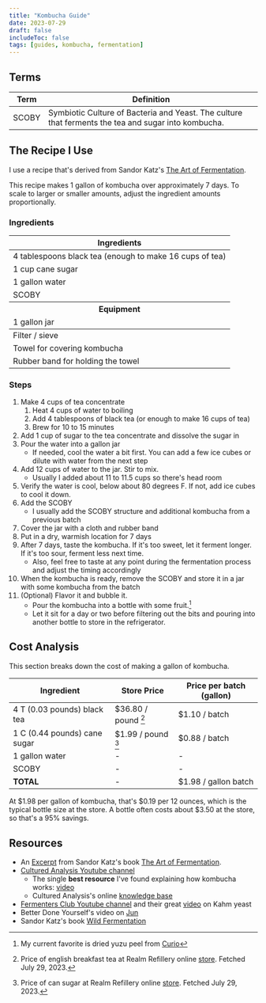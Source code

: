 ```yaml
---
title: "Kombucha Guide"
date: 2023-07-29
draft: false
includeToc: false
tags: [guides, kombucha, fermentation]
---
```



## Terms

| Term  | Definition                                                                                          |
| ----- | --------------------------------------------------------------------------------------------------- |
| SCOBY | Symbiotic Culture of Bacteria and Yeast. The culture that ferments the tea and sugar into kombucha. |

## The Recipe I Use

I use a recipe that's derived from Sandor Katz's [The Art of Fermentation](https://www.wildfermentation.com/the-art-of-fermentation/).

This recipe makes 1 gallon of kombucha over approximately 7 days. To scale to larger or smaller amounts, adjust the ingredient amounts proportionally.

### Ingredients

<table>
  <thead>
    <tr>
      <th>Ingredients</th>
    </tr>
  </thead>
  <tbody>
    <tr>
      <td>4 tablespoons black tea (enough to make 16 cups of tea)</td>
    </tr>
    <tr>
      <td>1 cup cane sugar</td>
    </tr>
    <tr>
      <td>1 gallon water</td>
    </tr>
    <tr>
      <td>SCOBY</td>
    </tr>
    <thead>
      <tr>
        <th>Equipment</th>
      </tr>
      <tr>
        <td>1 gallon jar</td>
      </tr>
    </thead>
    <tr>
      <td>Filter / sieve</td>
    </tr>
    <tr>
      <td>Towel for covering kombucha</td>
    </tr>
    <tr>
      <td>Rubber band for holding the towel</td>
    </tr>
  </tbody>
</table>

### Steps

1. Make 4 cups of tea concentrate
   1. Heat 4 cups of water to boiling
   2. Add 4 tablespoons of black tea (or enough to make 16 cups of tea)
   3. Brew for 10 to 15 minutes
2. Add 1 cup of sugar to the tea concentrate and dissolve the sugar in
3. Pour the water into a gallon jar
   - If needed, cool the water a bit first. You can add a few ice cubes or dilute with water from the next step
4. Add 12 cups of water to the jar. Stir to mix.
   - Usually I added about 11 to 11.5 cups so there's head room
5. Verify the water is cool, below about 80 degrees F. If not, add ice cubes to cool it down.
6. Add the SCOBY
   - I usually add the SCOBY structure and additional kombucha from a previous batch
7. Cover the jar with a cloth and rubber band
8. Put in a dry, warmish location for 7 days
9. After 7 days, taste the kombucha. If it's too sweet, let it ferment longer. If it's too sour, ferment less next time.
   - Also, feel free to taste at any point during the fermentation process and adjust the timing accordingly
10. When the kombucha is ready, remove the SCOBY and store it in a jar with some kombucha from the batch
11. (Optional) Flavor it and bubble it.
    - Pour the kombucha into a bottle with some fruit.[^1]
    - Let it sit for a day or two before filtering out the bits and pouring into another bottle to store in the refrigerator.

<KombuchaTrn />

## Cost Analysis

This section breaks down the cost of making a gallon of kombucha.

| Ingredient                   | Store Price         | Price per batch (gallon) |
| ---------------------------- | ------------------- | ------------------------ |
| 4 T (0.03 pounds) black tea  | $36.80 / pound [^2] | $1.10 / batch            |
| 1 C (0.44 pounds) cane sugar | $1.99 / pound [^3]  | $0.88 / batch            |
| 1 gallon water               | -                   | -                        |
| SCOBY                        | -                   | -                        |
| **TOTAL**                    | -                   | $1.98 / gallon batch     |

At $1.98 per gallon of kombucha, that's $0.19 per 12 ounces, which is the typical bottle size at the store. A bottle often costs about $3.50 at the store, so that's a 95% savings.

## Resources

- An [Excerpt](https://www.splendidtable.org/story/2012/05/18/making-kombucha-an-excerpt-from-the-art-of-fermentation) from Sandor Katz's book [The Art of Fermentation](https://www.wildfermentation.com/the-art-of-fermentation/).
- [Cultured Analysis Youtube channel](https://www.youtube.com/@culturedanalysis)
  - The single **best resource** I've found explaining how kombucha works: [video](https://www.youtube.com/watch?v=ulZr3gkEl-I)
  - Cultured Analysis's online [knowledge base](https://www.culturedanalysis.com/knowledge-base)
- [Fermenters Club Youtube channel](https://www.youtube.com/@fermentersclub) and their great [video](https://www.youtube.com/watch?v=_kuliqCbY68) on Kahm yeast
- Better Done Yourself's video on [Jun](https://www.youtube.com/watch?v=7OT-H4ShULU)
- Sandor Katz's book [Wild Fermentation](https://www.wildfermentation.com/)

[^1]: My current favorite is dried yuzu peel from [Curio](https://curiospice.com/products/yuzu-peel-japanese-pieces?_pos=3&_sid=a67814b6f&_ss=r)
[^2]: Price of english breakfast tea at Realm Refillery online [store](https://therealmrefillery.square.site/s/order?location=11eca3065245e5c197e4ac1f6bbba828&q=english&item=212). Fetched July 29, 2023.
[^3]: Price of can sugar at Realm Refillery online [store](https://therealmrefillery.square.site/s/order?location=11eca3065245e5c197e4ac1f6bbba828&q=cane%20sugar&item=463). Fetched July 29, 2023.
